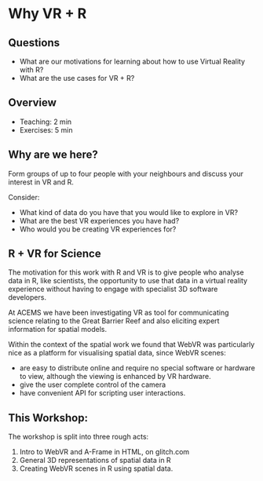 # Why VR + R


## Questions

* What are our motivations for learning about how to use Virtual Reality with R?
* What are the use cases for VR + R?

## Overview

* Teaching: 2 min
* Exercises: 5 min

## Why are we here? {.exercise}

Form groups of up to four people with your neighbours and discuss your interest in VR and R.


Consider:

* What kind of data do you have that you would like to explore in VR?
* What are the best VR experiences you have had?
* Who would you be creating VR experiences for?

## R + VR for Science

The motivation for this work with R and VR is to give people who analyse data in R, like
scientists, the opportunity to use that data in a virtual reality experience
without having to engage with specialist 3D software developers.

At ACEMS we have been investigating VR as tool for communicating science
relating to the Great Barrier Reef and also eliciting expert information for
spatial models.

Within the context of the spatial work we found that WebVR was particularly nice
as a platform for visualising spatial data, since WebVR scenes:

* are easy to distribute online and require no special software or hardware to view, although the viewing is enhanced by VR hardware.
* give the user complete control of the camera
* have convenient API for scripting user interactions.

## This Workshop:

The workshop is split into three rough acts:

1. Intro to WebVR and A-Frame in HTML, on glitch.com
2. General 3D representations of spatial data in R
3. Creating WebVR scenes in R using spatial data.

